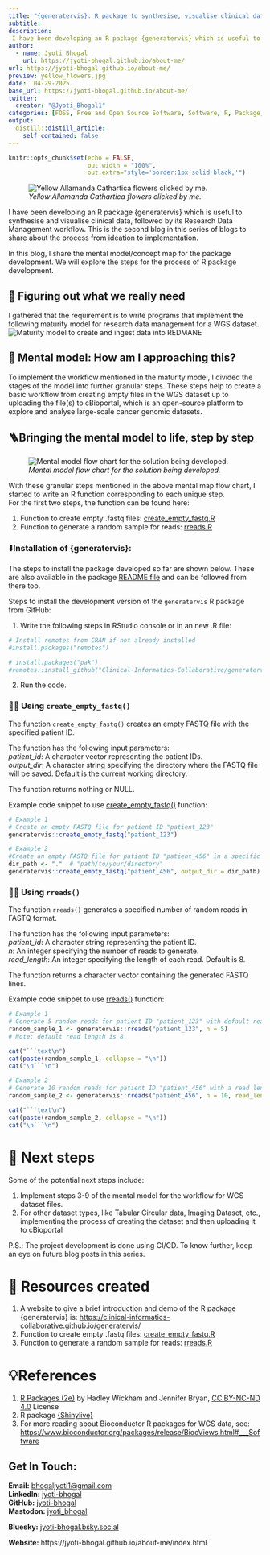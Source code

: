 ```yaml
---
title: "{generatervis}: R package to synthesise, visualise clinical data, and create a data workflow - Part 2"
subtitle: 
description: 
 I have been developing an R package {generatervis} which is useful to synthesise and visualise clinical data. This is the second blog in this series of blogs to share about the process from ideation to implementation.
author:
  - name: Jyoti Bhogal
    url: https://jyoti-bhogal.github.io/about-me/
url: https://jyoti-bhogal.github.io/about-me/
preview: yellow_flowers.jpg
date:  04-29-2025
base_url: https://jyoti-bhogal.github.io/about-me/
twitter:
  creator: "@Jyoti_Bhogal1"
categories: [FOSS, Free and Open Source Software, Software, R, Package, Research Software, Open Science, Open Source, Clincial Data, Bioinformatics] 
output:
  distill::distill_article:
    self_contained: false
---
```


```r
knitr::opts_chunk$set(echo = FALSE,
                      out.width = "100%",
                      out.extra="style='border:1px solid black;'")

```

![*Yellow Allamanda Cathartica flowers clicked by me.*](yellow_flowers.jpg) 

I have been developing an R package {generatervis} which is useful to synthesise and visualise clinical data, followed by its Research Data Management workflow. This is the second blog in this series of blogs to share about the process from ideation to implementation.

In this blog, I share the mental model/concept map for the package development. We will explore the steps for the process of R package development.

## 📝 Figuring out what we really need

I gathered that the requirement is to write programs that implement the following maturity model for research data management for a WGS dataset.  
![*Maturity model to create and ingest data into REDMANE*](maturity_model.png)

## 🧠 Mental model: How am I approaching this?

To implement the workflow mentioned in the maturity model, I divided the stages of the model into further granular steps. These steps help to create a basic workflow from creating empty files in the WGS dataset up to uploading the file(s) to cBioportal, which is an open-source platform to explore and analyse large-scale cancer genomic datasets.

## 🪜Bringing the mental model to life, step by step

![*Mental model flow chart for the solution being developed.*](mental_model_flow_chart.jpg)

With these granular steps mentioned in the above mental map flow chart, I started to write an R function corresponding to each unique step.  
For the first two steps, the function can be found here:

1. Function to create empty .fastq files: [create_empty_fastq.R](https://github.com/Clinical-Informatics-Collaborative/generatervis/blob/main/R/create_empty_fastq.R)  
2. Function to generate a random sample for reads: [rreads.R](https://github.com/Clinical-Informatics-Collaborative/generatervis/blob/main/R/rreads.R)

### ⬇️Installation of {generatervis}:

The steps to install the package developed so far are shown below. These are also available in the package [README file](https://github.com/Clinical-Informatics-Collaborative/generatervis/tree/main?tab=readme-ov-file#generatervis) and can be followed from there too.

Steps to install the development version of the `generatervis` R package from GitHub:

1. Write the following steps in RStudio console or in an new .R file:  
   

```r
# Install remotes from CRAN if not already installed
#install.packages("remotes")

# install.packages("pak")  
#remotes::install_github("Clinical-Informatics-Collaborative/generatervis")  
```

2. Run the code.

### 🧑‍💻 Using `create_empty_fastq()`

The function `create_empty_fastq()` creates an empty FASTQ file with the specified patient ID. 

The function has the following input parameters:  
*patient_id*: A character vector representing the patient IDs.  
*output_dir*: A character string specifying the directory where the FASTQ file will be saved. Default is the current working directory.

The function returns nothing or NULL.

Example code snippet to use [create_empty_fastq()](https://github.com/Clinical-Informatics-Collaborative/generatervis/blob/main/R/create_empty_fastq.R) function:

```r

# Example 1  
# Create an empty FASTQ file for patient ID "patient_123"  
generatervis::create_empty_fastq("patient_123")

# Example 2  
#Create an empty FASTQ file for patient ID "patient_456" in a specific directory  
dir_path <- "."  # "path/to/your/directory"
generatervis::create_empty_fastq("patient_456", output_dir = dir_path)  
```

### 🧑‍💻 Using `rreads()`

The function `rreads()` generates a specified number of random reads in FASTQ format.

The function has the following input parameters:  
*patient_id*: A character string representing the patient ID.  
*n*: An integer specifying the number of reads to generate.  
*read_length*: An integer specifying the length of each read. Default is 8.

The function returns a character vector containing the generated FASTQ lines.

Example code snippet to use [rreads()](https://github.com/Clinical-Informatics-Collaborative/generatervis/blob/main/R/rreads.R) function:

```r
# Example 1  
# Generate 5 random reads for patient ID "patient_123" with default read length  
random_sample_1 <- generatervis::rreads("patient_123", n = 5)
# Note: default read length is 8.
```

```r
cat("```text\n")
cat(paste(random_sample_1, collapse = "\n"))
cat("\n```\n")
```

```r
# Example 2  
# Generate 10 random reads for patient ID "patient_456" with a read length of 10  
random_sample_2 <- generatervis::rreads("patient_456", n = 10, read_length = 10)
```

```r
cat("```text\n")
cat(paste(random_sample_2, collapse = "\n"))
cat("\n```\n")
```




# 🎯 Next steps

Some of the potential next steps include:

1. Implement steps 3-9 of the mental model for the workflow for WGS dataset files.  
2. For other dataset types, like Tabular Circular data, Imaging Dataset, etc., implementing the process of creating the dataset and then uploading it to cBioportal

P.S.: The project development is done using CI/CD. To know further, keep an eye on future blog posts in this series.

# 🔑 Resources created

1. A website to give a brief introduction and demo of the R package {generatervis} is: [https://clinical-informatics-collaborative.github.io/generatervis/](https://clinical-informatics-collaborative.github.io/generatervis/)   
2. Function to create empty .fastq files: [create_empty_fastq.R](https://github.com/Clinical-Informatics-Collaborative/generatervis/blob/main/R/create_empty_fastq.R)  
3. Function to generate a random sample for reads: [rreads.R](https://github.com/Clinical-Informatics-Collaborative/generatervis/blob/main/R/rreads.R)

# 💡References

1. [R Packages (2e)](https://r-pkgs.org/) by Hadley Wickham and Jennifer Bryan, [CC BY-NC-ND 4.0](https://creativecommons.org/licenses/by-nc-nd/4.0/) License  
2. R package [{Shinylive}](https://cloud.r-project.org/web/packages/shinylive/readme/README.html#:~:text=The%20goal%20of%20the%20%7Bshinylive,WebAssembly%20via%20the%20webR%20project)  
3. For more reading about Bioconductor R packages for WGS data, see: [https://www.bioconductor.org/packages/release/BiocViews.html\#\_\_\_Software](https://www.bioconductor.org/packages/release/BiocViews.html#___Software) 


## Get In Touch:

**Email:** [bhogaljyoti1@gmail.com](mailto:bhogaljyoti1@gmail.com)   
**LinkedIn:** [jyoti-bhogal](http://www.linkedin.com/in/jyoti-bhogal)  
**GitHub:** [jyoti-bhogal](https://github.com/jyoti-bhogal)   
**Mastodon:** [jyoti_bhogal](https://mastodon.social/@jyoti_bhogal)

**Bluesky:** [jyoti-bhogal.bsky.social](https://bsky.app/profile/jyoti-bhogal.bsky.social)

**Website:** https://jyoti-bhogal.github.io/about-me/index.html

